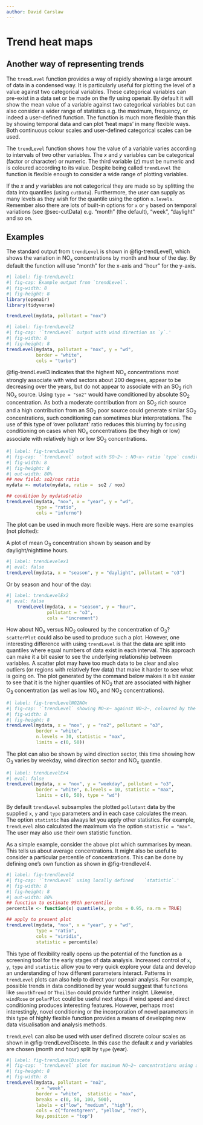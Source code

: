 ```yaml
---
author: David Carslaw
---
```


# Trend heat maps {#sec-trendLevel}

## Another way of representing trends

The `trendLevel` function provides a way of rapidly showing a large amount of data in a condensed way. It is particularly useful for plotting the level of a value against two categorical variables. These categorical variables can pre-exist in a data set or be made on the fly using [openair]{.pkg}. By default it will show the mean value of a variable against two categorical variables but can also consider a wider range of statistics e.g. the maximum, frequency, or indeed a user-defined function. The function is much more flexible than this by showing temporal data and can plot 'heat maps' in many flexible ways. Both continuous colour scales and user-defined categorical scales can be used.

The `trendLevel` function shows how the value of a variable varies according to intervals of two other variables. The $x$ and $y$ variables can be categorical (factor or character) or numeric. The third variable ($z$) must be numeric and is coloured according to its value. Despite being called `trendLevel` the function is flexible enough to consider a wide range of plotting variables.

If the $x$ and $y$ variables are not categorical they are made so by splitting the data into quantiles (using `cutData`). Furthermore, the user can supply as many levels as they wish for the quantile using the option `n.levels`. Remember also there are lots of built-in options for `x` or `y` based on temporal variations (see @sec-cutData) e.g. "month" (the default), "week", "daylight" and so on.

## Examples {#sec-TrendLevelEx}

The standard output from `trendLevel` is shown in @fig-trendLevel1, which shows the variation in NO~x~ concentrations by month and hour of the day. By default the function will use "month" for the x-axis and "hour" for the y-axis.

```r
#| label: fig-trendLevel1
#| fig-cap: Example output from `trendLevel`.
#| fig-width: 8
#| fig-height: 8
library(openair)
library(tidyverse)

trendLevel(mydata, pollutant = "nox")
```

```r
#| label: fig-trendLevel2
#| fig-cap: '`trendLevel` output with wind direction as `y`.'
#| fig-width: 8
#| fig-height: 8
trendLevel(mydata, pollutant = "nox", y = "wd", 
           border = "white", 
           cols = "turbo")
```

@fig-trendLevel3 indicates that the highest NO~x~ concentrations most strongly associate with wind sectors about 200 degrees, appear to be decreasing over the years, but do not appear to associate with an SO~2~ rich NO~x~ source. Using `type = "so2"` would have conditioned by absolute SO~2~ concentration. As both a moderate contribution from an SO~2~ rich source and a high contribution from an SO~2~ poor source could generate similar SO~2~ concentrations, such conditioning can sometimes blur interpretations. The use of this type of 'over pollutant' ratio reduces this blurring by focusing conditioning on cases when NO~x~ concentrations (be they high or low) associate with relatively high or low SO~2~ concentrations.

```r
#| label: fig-trendLevel3
#| fig-cap: '`trendLevel` output with SO~2~ : NO~x~ ratio `type` conditioning.'
#| fig-width: 8
#| fig-height: 8
#| out-width: 80%
## new field: so2/nox ratio
mydata <- mutate(mydata, ratio =  so2 / nox)

## condition by mydata$ratio
trendLevel(mydata, "nox", x = "year", y = "wd", 
           type = "ratio",
           cols = "inferno")
```

The plot can be used in much more flexible ways. Here are some examples (not plotted):

A plot of mean O~3~ concentration shown by season and by daylight/nighttime hours.

```r
#| label: trendLevelex1
#| eval: false
trendLevel(mydata, x = "season", y = "daylight", pollutant = "o3")
```

Or by season and hour of the day:

```r
#| label: trendLevelEx2
#| eval: false
    trendLevel(mydata, x = "season", y = "hour", 
               pollutant = "o3",
               cols = "increment")
```

How about NO~x~ versus NO~2~ coloured by the concentration of O~3~? `scatterPlot` could also be used to produce such a plot. However, one interesting difference with using `trendLevel` is that the data are split into quantiles where equal numbers of data exist in each interval. This approach can make it a bit easier to see the underlying relationship between variables. A scatter plot may have too much data to be clear and also outliers (or regions with relatively few data) that make it harder to see what is going on. The plot generated by the command below makes it a bit easier to see that it is the higher quantiles of NO~2~ that are associated with higher O~3~ concentration (as well as low NO~x~ and NO~2~ concentrations).

```r
#| label: fig-trendLevelNO2NOx
#| fig-cap: '`trendLevel` showing NO~x~ against NO~2~, coloured by the concentration of O~3~.'
#| fig-width: 8
#| fig-height: 8
trendLevel(mydata, x = "nox", y = "no2", pollutant = "o3", 
           border = "white",
           n.levels = 30, statistic = "max", 
           limits = c(0, 50))
```

The plot can also be shown by wind direction sector, this time showing how O~3~ varies by weekday, wind direction sector and NO~x~ quantile.

```r
#| label: trendLevelEx4
#| eval: false
trendLevel(mydata, x = "nox", y = "weekday", pollutant = "o3",
           border = "white", n.levels = 10, statistic = "max",
           limits = c(0, 50), type = "wd")
```

By default `trendLevel` subsamples the plotted `pollutant` data by the supplied `x`, `y` and `type` parameters and in each case calculates the mean. The option `statistic` has always let you apply other statistics. For example, `trendLevel` also calculated the maximum via the option `statistic = "max"`. The user may also use their own statistic function.

As a simple example, consider the above plot which summarises by mean. This tells us about average concentrations. It might also be useful to consider a particular percentile of concentrations. This can be done by defining one's own function as shown in @fig-trendlevel4.

```r
#| label: fig-trendlevel4
#| fig-cap: '`trendLevel` using locally defined    `statistic`.'
#| fig-width: 8
#| fig-height: 8
#| out-width: 80%
## function to estimate 95th percentile
percentile <- function(x) quantile(x, probs = 0.95, na.rm = TRUE)

## apply to present plot
trendLevel(mydata, "nox", x = "year", y = "wd", 
           type = "ratio",
           cols = "viridis",
           statistic = percentile)
```

This type of flexibility really opens up the potential of the function as a screening tool for the early stages of data analysis. Increased control of `x`, `y`, `type` and `statistic` allow you to very quick explore your data and develop an understanding of how different parameters interact. Patterns in `trendLevel` plots can also help to direct your [openair]{.pkg} analysis. For example, possible trends in data conditioned by year would suggest that functions like `smoothTrend` or `TheilSen` could provide further insight. Likewise, `windRose` or `polarPlot` could be useful next steps if wind speed and direct conditioning produces interesting features. However, perhaps most interestingly, novel conditioning or the incorporation of novel parameters in this type of highly flexible function provides a means of developing new data visualisation and analysis methods.

`trendLevel` can also be used with user defined discrete colour scales as shown in @fig-trendLevelDiscete. In this case the default $x$ and $y$ variables are chosen (month and hour) split by `type` (year).

```r
#| label: fig-trendLevelDiscete
#| fig-cap: '`trendLevel` plot for maximum NO~2~ concentrations using a user-defined discrete colour scale.'
#| fig-height: 8
#| fig-width: 8
trendLevel(mydata, pollutant = "no2",
           x = "week",
           border = "white",  statistic = "max",
           breaks = c(0, 50, 100, 500),
           labels = c("low", "medium", "high"),
           cols = c("forestgreen", "yellow", "red"),
           key.position = "top")
```
